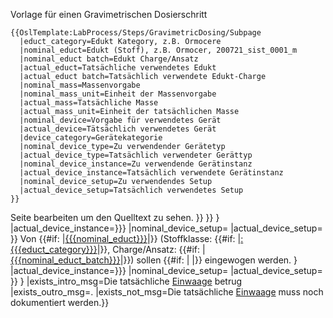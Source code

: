 <noinclude>
{{OslTemplate:LabProcess/Step/Subpage/Template
  |form=Form:{{BASEPAGENAME}}
  |template=OslTemplate:{{BASEPAGENAME}}
  |status=Complete
  |version=3.0
}}

Vorlage für einen Gravimetrischen Dosierschritt

<pre>
{{OslTemplate:LabProcess/Steps/GravimetricDosing/Subpage
  |educt_category=Edukt Kategory, z.B. Ormocere
  |nominal_educt=Edukt (Stoff), z.B. Ormocer, 200721_sist_0001_m
  |nominal_educt batch=Edukt Charge/Ansatz
  |actual_educt=Tatsächliche verwendetes Edukt
  |actual_educt batch=Tatsächlich verwendete Edukt-Charge
  |nominal_mass=Massenvorgabe
  |nominal_mass_unit=Einheit der Massenvorgabe
  |actual_mass=Tatsächliche Masse
  |actual_mass_unit=Einheit der tatsächlichen Masse
  |nominal_device=Vorgabe für verwendetes Gerät
  |actual_device=Tätsächlich verwendetes Gerät
  |device_category=Gerätekategorie
  |nominal_device_type=Zu verwendender Gerätetyp
  |actual_device_type=Tatsächlich verwendeter Gerättyp
  |nominal_device_instance=Zu verwendende Gerätinstanz
  |actual_device_instance=Tatsächlich verwendete Gerätinstanz
  |nominal_device_setup=Zu verwendendes Setup
  |actual_device_setup=Tatsächlich verwendetes Setup
}}

</pre>
Seite bearbeiten um den Quelltext zu sehen.
</noinclude>
<includeonly>
<!-- PARAMETER -->
{{OslTemplate:LabProcess/Parameter
   |name=Einwaage |type=Sollwert |property=Masse 
   |value={{#if: {{{nominal_mass|}}} | {{{nominal_mass|}}}{{{nominal_mass_unit|}}} }}
}}<!--
-->{{OslTemplate:LabProcess/Parameter
   |name=Einwaage 
   |type=Istwert 
   |property=Masse
   |value={{#if: {{{actual_mass|}}} | {{{actual_mass|}}}{{{actual_mass_unit|}}} }}
}}<!--
-->{{OslTemplate:LabProcess/Parameter
   |name=Edukt |type=Sollwert |property=Edukt Kategorie |value={{{educt_category|}}}
}}<!--
-->{{OslTemplate:LabProcess/Parameter
   |name=Edukt |type=Sollwert |property=Edukt |value={{{nominal_educt|}}}
}}<!--
-->{{OslTemplate:LabProcess/Parameter
   |name=Edukt |type=Istwert |property=Edukt |value={{{actual_educt|}}}
}}<!--
-->{{OslTemplate:LabProcess/Parameter
   |name=Edukt Charge |type=Sollwert |property=Edukt Charge |value={{{nominal_educt_batch|}}}
}}<!--
-->{{OslTemplate:LabProcess/Parameter
   |name=Edukt Charge |type=Istwert |property=Edukt Charge |value={{{actual_educt_batch|}}}
}}<!--
-->{{OslTemplate:LabProcess/Parameter/Device
|prefix=
|suffix=
|device_category={{{device_category|}}}
|nominal_device_type={{{nominal_device_type|}}}
|actual_device_type={{{actual_device_type|}}}
|nominal_device_instance={{{nominal_device_instance|{{{nominal_device|}}}}}}
|actual_device_instance={{{actual_device_instance|{{{actual_device|}}}}}}
|nominal_device_setup={{{nominal_device_setup|}}}
|actual_device_setup={{{actual_device_setup|}}}
}}<!--
--><!-- BESCHREIBUNG (Dubliziert in Unterseitenvorlage) -->
Von {{#if: {{{nominal_educt|}}}|[[{{{nominal_educt}}}]]|{{OslTemplate:Message/NotDefined}}}} 
(Stoffklasse: {{#if: {{{educt_category|}}}|[[:{{{educt_category}}}]]|{{OslTemplate:Message/NotDefined}}}}, Charge/Ansatz: {{#if: {{{nominal_educt_batch|}}}|[[{{{nominal_educt_batch}}}]]|{{OslTemplate:Message/NotDefined}}}}) 
sollen
{{#if: {{{nominal_mass|}}}|{{{nominal_mass}}} {{{nominal_mass unit}}}|{{OslTemplate:Message/NotDefined}}}} 
eingewogen werden.
{{OslTemplate:LabProcess/Query/DeviceParam
|intro=Als Gerät soll
|outro=verwendet werden.
|prefix=
|suffix=
|process_step_name={{{name|}}}
|device_category={{{device_category|}}}
|nominal_device_type={{{nominal_device_type|}}}
|actual_device_type={{{actual_device_type|}}}
|nominal_device_instance={{{nominal_device_instance|{{{nominal_device|}}}}}}
|actual_device_instance={{{actual_device_instance|{{{actual_device|}}}}}}
|nominal_device_setup={{{nominal_device_setup|}}}
|actual_device_setup={{{actual_device_setup|}}}
}}
{{OslTemplate:LabProcess/Query/GenericParam
|process_step_name={{{name|}}}
|parameter_name=Einwaage
|parameter_unit={{{actual_mass_unit|{{{nominal_mass_unit}}}}}}
|exists_intro_msg=Die tatsächliche [[Einwaage]] betrug
|exists_outro_msg=.
|exists_not_msg=Die tatsächliche [[Einwaage]] muss noch dokumentiert werden.}}
{{OslTemplate:LabProcess/Query/GenericParam
|process_step_name={{{name|}}}
|parameter_name=Edukt Charge
|exists_intro_msg=Die tatsächliche verwendete [[Edukt Charge]] war
|exists_outro_msg=.
|exists_not_msg=Die tatsächliche [[Edukt Charge]] muss noch dokumentiert werden.}}
<!--
-->{{OslTemplate:LabProcess/Step/Footer
|specific_template=OslTemplate:LabProcess/Steps/GravimetricDosing/Subpage
}}
</includeonly>